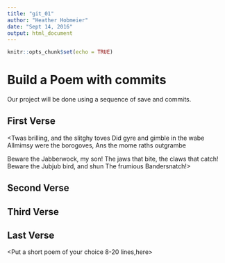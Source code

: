 ```yaml
---
title: "git_01"
author: "Heather Hobmeier"
date: "Sept 14, 2016"
output: html_document
---
```


```r
knitr::opts_chunk$set(echo = TRUE)
```
# Build a Poem with commits
Our project will be done using a sequence of save and commits.

## First Verse 
<Twas brilling, and the slitghy toves
Did gyre and gimble in the wabe
Allmimsy were the borogoves,
Ans the mome raths outgrambe
  
Beware the Jabberwock, my son!
The jaws that bite, the claws that catch!
Beware the Jubjub bird, and shun
The frumious Bandersnatch!>

## Second Verse
<Put the first two verses of The Road Not Taken by Robert Frost here>

## Third Verse
<Put the first two verses of The Walrus and the Carpenter here>

## Last Verse
<Put a short poem of your choice 8-20 lines,here>
